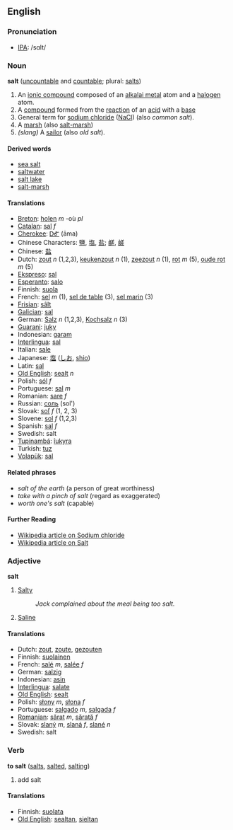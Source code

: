 ==English==
=== Pronunciation ===
*[[w:IPA|IPA]]: /sɑlt/

=== Noun ===
'''salt''' ([[uncountable]] and [[countable]]; plural: [[salts]])

#An [[ionic compound]] composed of an [[alkalai metal]] atom and a [[halogen]] atom.
#A [[compound]] formed from the [[reaction]] of an [[acid]] with a [[base]]
#General term for [[sodium chloride]] ([[NaCl]]) (also ''common salt'').
#A [[marsh]] (also [[salt-marsh]])
#''(slang)'' A [[sailor]] (also ''old salt'').

====Derived words====
*[[sea salt]]
*[[saltwater]]
*[[salt lake]]
*[[salt-marsh]]

==== Translations ====
*[[Breton]]: [[holen]] ''m'' -où ''pl''
*[[Catalan]]: [[sal]] ''f''
*[[Cherokee]]: [[ᎠᎹ]] (āma)
*Chinese Characters: [[鹽]], [[塩]], [[盐]]; [[鹺]], [[鹾]]
*Chinese: [[盐]]
*Dutch: [[zout]] ''n'' (1,2,3), [[keukenzout]] ''n'' (1), [[zeezout]] ''n'' (1), [[rot]] ''m'' (5),  [[oude rot]] ''m'' (5)
*[[Ekspreso]]: [[sal]]
*[[Esperanto]]: [[salo]]
*Finnish: [[suola]]
*French: [[sel]] ''m'' (1), [[sel de table]] (3), [[sel marin]] (3)
*[[Frisian]]: [[sâlt]]
*[[Galician]]: [[sal]]
*German: [[Salz]] ''n'' (1,2,3), [[Kochsalz]] ''n'' (3)
*[[Guarani]]: [[juky]]
*Indonesian: [[garam]]
*[[Interlingua]]: [[sal]] 
*Italian: [[sale]] 
*Japanese: [[塩]] ([[しお]], [[shio]])
*Latin: [[sal]]
*[[Old English]]: [[sealt]] ''n''
*Polish: [[sól]] ''f''
*Portuguese: [[sal]] ''m''
*Romanian: [[sare]] ''f''
*Russian: [[соль]] (sol')
*Slovak: [[soľ#Slovak|soľ]] ''f'' (1, 2, 3)
*Slovene: [[sol]] ''f'' (1,2,3)
*Spanish: [[sal]] ''f''
*Swedish: salt
*[[Tupinambá]]: [[îukyra]]
*Turkish: [[tuz]]
*[[Volapük]]: [[sal]]

====Related phrases====
*''salt of the earth'' (a person of great worthiness)
*''take with a pinch of salt'' (regard as exaggerated)
*''worth one's salt'' (capable)

====Further Reading====
*[[w:Sodium_chloride|Wikipedia article on Sodium chloride]]
*[[w:Salt|Wikipedia article on Salt]]

===Adjective===
'''salt'''

#[[Salty]]
#:''Jack complained about the meal being too salt.''
#[[Saline]]

==== Translations ====
*Dutch: [[zout]], [[zoute]], [[gezouten]]
*Finnish: [[suolainen]]
*French: [[salé]] ''m'', [[salée]] ''f''
*German: [[salzig]]
*Indonesian: [[asin]]
*[[Interlingua]]: [[salate]]
*[[Old English]]: [[sealt]]
*Polish: [[słony]] ''m'', [[słona]] ''f''
*Portuguese: [[salgado]] ''m'', [[salgada]] ''f''
*[[Romanian]]: [[sărat]] ''m'', [[sărată]] ''f''
*Slovak: [[slaný]] ''m'', [[slaná]] ''f'', [[slané]] ''n''
*Swedish: salt

=== Verb ===
'''to salt''' ([[salts]], [[salted]], [[salting]])

#add salt

====Translations====
*Finnish: [[suolata]]
*[[Old English]]: [[sealtan]], [[sieltan]]